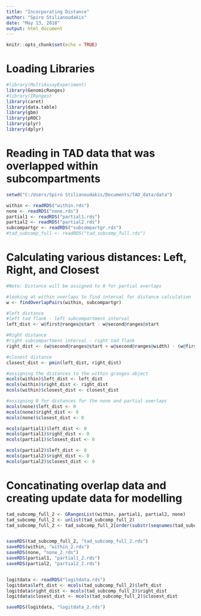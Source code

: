 ```yaml
---
title: "Incorporating Distance"
author: "Spiro Stilianoudakis"
date: "May 13, 2018"
output: html_document
---
```


```r
knitr::opts_chunk$set(echo = TRUE)
```

# Loading Libraries

```r
#library(MultiAssayExperiment)
library(GenomicRanges)
#library(IRanges)
library(caret)
library(data.table)
library(gbm)
library(pROC)
library(plyr)
library(dplyr)
```

# Reading in TAD data that was overlapped within subcompartments

```r

setwd("C:/Users/Spiro Stilianoudakis/Documents/TAD_data/data")

within <- readRDS("within.rds")
none <- readRDS("none.rds")
partial1 <- readRDS("partial1.rds")
partial2 <- readRDS("partial2.rds")
subcompartgr <- readRDS("subcompartgr.rds")
#tad_subcomp_full <- readRDS("tad_subcomp_full.rds")
```

# Calculating various distances: Left, Right, and Closest

```r
#Note: Distance will be assigned to 0 for partial overlaps

#looking at within overlaps to find interval for distance calculation
w <- findOverlapPairs(within, subcompartgr)

#left distance
#left tad flank - left subcompartment interval
left_dist <- w@first@ranges@start - w@second@ranges@start

#Right distance
#right subcompartment interval - right tad flank
right_dist <- (w@second@ranges@start + w@second@ranges@width) - (w@first@ranges@start + w@first@ranges@width)

#closest distance
closest_dist <- pmin(left_dist, right_dist)

#assigning the distances to the within granges object
mcols(within)$left_dist <- left_dist
mcols(within)$right_dist <- right_dist
mcols(within)$closest_dist <- closest_dist

#assigning 0 for distances for the none and partial overlaps
mcols(none)$left_dist <- 0
mcols(none)$right_dist <- 0
mcols(none)$closest_dist <- 0

mcols(partial1)$left_dist <- 0
mcols(partial1)$right_dist <- 0
mcols(partial1)$closest_dist <- 0

mcols(partial2)$left_dist <- 0
mcols(partial2)$right_dist <- 0
mcols(partial2)$closest_dist <- 0


```


# Concatinating overlap data and creating update data for modelling 

```r

tad_subcomp_full_2 <- GRangesList(within, partial1, partial2, none)
tad_subcomp_full_2 <- unlist(tad_subcomp_full_2)
tad_subcomp_full_2 <- tad_subcomp_full_2[order(substr(seqnames(tad_subcomp_full_2),4,5), start(tad_subcomp_full_2))]


saveRDS(tad_subcomp_full_2, "tad_subcomp_full_2.rds")
saveRDS(within, "within_2.rds")
saveRDS(none, "none_2.rds")
saveRDS(partial1, "partial1_2.rds")
saveRDS(partial2, "partial2_2.rds")


logitdata <- readRDS("logitdata.rds")
logitdata$left_dist <- mcols(tad_subcomp_full_2)$left_dist
logitdata$right_dist <- mcols(tad_subcomp_full_2)$right_dist
logitdata$closest_dist <- mcols(tad_subcomp_full_2)$closest_dist

saveRDS(logitdata, "logitdata_2.rds")
```

